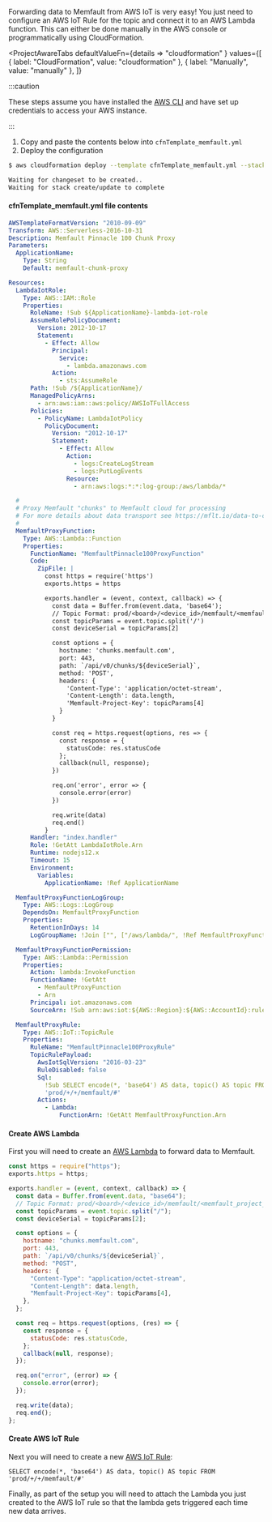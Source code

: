 
Forwarding data to Memfault from AWS IoT is very easy! You just need to
configure an AWS IoT Rule for the topic and connect it to an AWS Lambda
function. This can either be done manually in the AWS console or
programmatically using CloudFormation.

<ProjectAwareTabs
  defaultValueFn={details => "cloudformation" }
  values={[
    { label: "CloudFormation", value: "cloudformation" },
    { label: "Manually", value: "manually" },
  ]}
>

<TabItem value="cloudformation">

:::caution

These steps assume you have installed the
[AWS CLI](https://docs.aws.amazon.com/cli/latest/userguide/install-cliv2.html)
and have set up credentials to access your AWS instance.

:::

1. Copy and paste the contents below into `cfnTemplate_memfault.yml`
2. Deploy the configuration

```bash
$ aws cloudformation deploy --template cfnTemplate_memfault.yml --stack-name memfault-pinnacle-100-chunk-proxy --capabilities CAPABILITY_NAMED_IAM

Waiting for changeset to be created..
Waiting for stack create/update to complete

```

#### cfnTemplate_memfault.yml file contents

```yml
AWSTemplateFormatVersion: "2010-09-09"
Transform: AWS::Serverless-2016-10-31
Description: Memfault Pinnacle 100 Chunk Proxy
Parameters:
  ApplicationName:
    Type: String
    Default: memfault-chunk-proxy

Resources:
  LambdaIotRole:
    Type: AWS::IAM::Role
    Properties:
      RoleName: !Sub ${ApplicationName}-lambda-iot-role
      AssumeRolePolicyDocument:
        Version: 2012-10-17
        Statement:
          - Effect: Allow
            Principal:
              Service:
                - lambda.amazonaws.com
            Action:
              - sts:AssumeRole
      Path: !Sub /${ApplicationName}/
      ManagedPolicyArns:
        - arn:aws:iam::aws:policy/AWSIoTFullAccess
      Policies:
        - PolicyName: LambdaIotPolicy
          PolicyDocument:
            Version: "2012-10-17"
            Statement:
              - Effect: Allow
                Action:
                  - logs:CreateLogStream
                  - logs:PutLogEvents
                Resource:
                  - arn:aws:logs:*:*:log-group:/aws/lambda/*

  #
  # Proxy Memfault "chunks" to Memfault cloud for processing
  # For more details about data transport see https://mflt.io/data-to-cloud
  #
  MemfaultProxyFunction:
    Type: AWS::Lambda::Function
    Properties:
      FunctionName: "MemfaultPinnacle100ProxyFunction"
      Code:
        ZipFile: |
          const https = require('https')
          exports.https = https

          exports.handler = (event, context, callback) => {
            const data = Buffer.from(event.data, 'base64');
            // Topic Format: prod/<board>/<device_id>/memfault/<memfault_project_key>/chunk
            const topicParams = event.topic.split('/')
            const deviceSerial = topicParams[2]

            const options = {
              hostname: 'chunks.memfault.com',
              port: 443,
              path: `/api/v0/chunks/${deviceSerial}`,
              method: 'POST',
              headers: {
                'Content-Type': 'application/octet-stream',
                'Content-Length': data.length,
                'Memfault-Project-Key': topicParams[4]
              }
            }

            const req = https.request(options, res => {
              const response = {
                statusCode: res.statusCode
              };
              callback(null, response);
            })

            req.on('error', error => {
              console.error(error)
            })

            req.write(data)
            req.end()
          }
      Handler: "index.handler"
      Role: !GetAtt LambdaIotRole.Arn
      Runtime: nodejs12.x
      Timeout: 15
      Environment:
        Variables:
          ApplicationName: !Ref ApplicationName

  MemfaultProxyFunctionLogGroup:
    Type: AWS::Logs::LogGroup
    DependsOn: MemfaultProxyFunction
    Properties:
      RetentionInDays: 14
      LogGroupName: !Join ["", ["/aws/lambda/", !Ref MemfaultProxyFunction]]

  MemfaultProxyFunctionPermission:
    Type: AWS::Lambda::Permission
    Properties:
      Action: lambda:InvokeFunction
      FunctionName: !GetAtt
        - MemfaultProxyFunction
        - Arn
      Principal: iot.amazonaws.com
      SourceArn: !Sub arn:aws:iot:${AWS::Region}:${AWS::AccountId}:rule/${MemfaultProxyRule}

  MemfaultProxyRule:
    Type: AWS::IoT::TopicRule
    Properties:
      RuleName: "MemfaultPinnacle100ProxyRule"
      TopicRulePayload:
        AwsIotSqlVersion: "2016-03-23"
        RuleDisabled: false
        Sql:
          !Sub SELECT encode(*, 'base64') AS data, topic() AS topic FROM
          'prod/+/+/memfault/#'
        Actions:
          - Lambda:
              FunctionArn: !GetAtt MemfaultProxyFunction.Arn
```

 </TabItem>
  <TabItem value="manually">

#### Create AWS Lambda

First you will need to create an
[AWS Lambda](https://console.aws.amazon.com/lambda/home#/functions) to forward
data to Memfault.

```js
const https = require("https");
exports.https = https;

exports.handler = (event, context, callback) => {
  const data = Buffer.from(event.data, "base64");
  // Topic Format: prod/<board>/<device_id>/memfault/<memfault_project_key>/chunk
  const topicParams = event.topic.split("/");
  const deviceSerial = topicParams[2];

  const options = {
    hostname: "chunks.memfault.com",
    port: 443,
    path: `/api/v0/chunks/${deviceSerial}`,
    method: "POST",
    headers: {
      "Content-Type": "application/octet-stream",
      "Content-Length": data.length,
      "Memfault-Project-Key": topicParams[4],
    },
  };

  const req = https.request(options, (res) => {
    const response = {
      statusCode: res.statusCode,
    };
    callback(null, response);
  });

  req.on("error", (error) => {
    console.error(error);
  });

  req.write(data);
  req.end();
};
```

#### Create AWS IoT Rule

Next you will need to create a new
[AWS IoT Rule](https://console.aws.amazon.com/iot/home#/rulehub):

```
SELECT encode(*, 'base64') AS data, topic() AS topic FROM 'prod/+/+/memfault/#'
```

Finally, as part of the setup you will need to attach the Lambda you just
created to the AWS IoT rule so that the lambda gets triggered each time new data
arrives.

   </TabItem>
   </ProjectAwareTabs>
